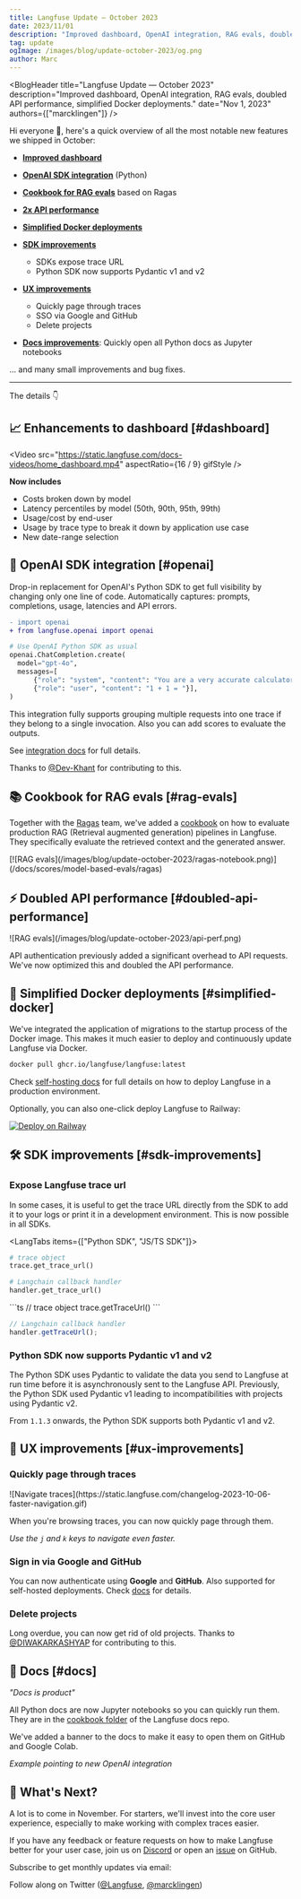 ```yaml
---
title: Langfuse Update — October 2023
date: 2023/11/01
description: "Improved dashboard, OpenAI integration, RAG evals, doubled API speed, simplified Docker deployments."
tag: update
ogImage: /images/blog/update-october-2023/og.png
author: Marc
---
```



<BlogHeader
  title="Langfuse Update — October 2023"
  description="Improved dashboard, OpenAI integration, RAG evals, doubled API performance, simplified Docker deployments."
  date="Nov 1, 2023"
  authors={["marcklingen"]}
/>

Hi everyone 👋, here's a quick overview of all the most notable new features we shipped in October:

- [**Improved dashboard**](#dashboard)

- [**OpenAI SDK integration**](#openai) (Python)

- [**Cookbook for RAG evals**](#rag-evals) based on Ragas

- [**2x API performance**](#doubled-api-performance)

- [**Simplified Docker deployments**](#simplified-docker)

- [**SDK improvements**](#sdk-improvements)

  - SDKs expose trace URL
  - Python SDK now supports Pydantic v1 and v2

- [**UX improvements**](#ux-improvements)

  - Quickly page through traces
  - SSO via Google and GitHub
  - Delete projects

- [**Docs improvements**](#docs): Quickly open all Python docs as Jupyter notebooks

... and many small improvements and bug fixes.

---

The details 👇

## 📈 Enhancements to dashboard [#dashboard]

<Video
  src="https://static.langfuse.com/docs-videos/home_dashboard.mp4"
  aspectRatio={16 / 9}
  gifStyle
/>

**Now includes**

- Costs broken down by model
- Latency percentiles by model (50th, 90th, 95th, 99th)
- Usage/cost by end-user
- Usage by trace type to break it down by application use case
- New date-range selection

## 🤖 OpenAI SDK integration [#openai]

Drop-in replacement for OpenAI's Python SDK to get full visibility by changing only one line of code. Automatically captures: prompts, completions, usage, latencies and API errors.

```diff
- import openai
+ from langfuse.openai import openai
```

```python
# Use OpenAI Python SDK as usual
openai.ChatCompletion.create(
  model="gpt-4o",
  messages=[
      {"role": "system", "content": "You are a very accurate calculator. You output only the result of the calculation."},
      {"role": "user", "content": "1 + 1 = "}],
)
```

This integration fully supports grouping multiple requests into one trace if they belong to a single invocation. Also you can add scores to evaluate the outputs.

See [integration docs](/integrations/model-providers/openai-py) for full details.

Thanks to [@Dev-Khant](https://github.com/Dev-Khant) for contributing to this.

## 📚 Cookbook for RAG evals [#rag-evals]

Together with the [Ragas](https://docs.ragas.io/) team, we've added a [cookbook](/docs/scores/model-based-evals/ragas) on how to evaluate production RAG (Retrieval augmented generation) pipelines in Langfuse. They specifically evaluate the retrieved context and the generated answer.

<Frame>
  [![RAG
  evals](/images/blog/update-october-2023/ragas-notebook.png)](/docs/scores/model-based-evals/ragas)
</Frame>

## ⚡️ Doubled API performance [#doubled-api-performance]

<Frame>![RAG evals](/images/blog/update-october-2023/api-perf.png)</Frame>

API authentication previously added a significant overhead to API requests. We've now optimized this and doubled the API performance.

## 🐳 Simplified Docker deployments [#simplified-docker]

We've integrated the application of migrations to the startup process of the Docker image. This makes it much easier to deploy and continuously update Langfuse via Docker.

```bash
docker pull ghcr.io/langfuse/langfuse:latest
```

Check [self-hosting docs](/self-hosting) for full details on how to deploy Langfuse in a production environment.

Optionally, you can also one-click deploy Langfuse to Railway:

[![Deploy on Railway](https://railway.app/button.svg)](https://railway.app/template/gmbqa_)

## 🛠 SDK improvements [#sdk-improvements]

### Expose Langfuse trace url

In some cases, it is useful to get the trace URL directly from the SDK to add it to your logs or print it in a development environment. This is now possible in all SDKs.

<LangTabs items={["Python SDK", "JS/TS SDK"]}>
<Tab>
```python
# trace object
trace.get_trace_url()
```

```python
# Langchain callback handler
handler.get_trace_url()
```

</Tab>
<Tab>
```ts
// trace object
trace.getTraceUrl()
```

```ts
// Langchain callback handler
handler.getTraceUrl();
```

</Tab>

</LangTabs>

### Python SDK now supports Pydantic v1 and v2

The Python SDK uses Pydantic to validate the data you send to Langfuse at run time before it is asynchronously sent to the Langfuse API. Previously, the Python SDK used Pydantic v1 leading to incompatibilities with projects using Pydantic v2.

From `1.1.3` onwards, the Python SDK supports both Pydantic v1 and v2.

## 🎨 UX improvements [#ux-improvements]

### Quickly page through traces

<Frame>
  ![Navigate
  traces](https://static.langfuse.com/changelog-2023-10-06-faster-navigation.gif)
</Frame>

When you're browsing traces, you can now quickly page through them.

_Use the `j` and `k` keys to navigate even faster._

### Sign in via Google and GitHub

You can now authenticate using **Google** and **GitHub**. Also supported for self-hosted deployments. Check [docs](/self-hosting) for details.

### Delete projects

Long overdue, you can now get rid of old projects. Thanks to [@DIWAKARKASHYAP](https://github.com/DIWAKARKASHYAP) for contributing to this.

## 📖 Docs [#docs]

_"Docs is product"_

All Python docs are now Jupyter notebooks so you can quickly run them. They are in the [cookbook folder](https://github.com/langfuse/langfuse-docs/tree/main/cookbook) of the Langfuse docs repo.

We've added a banner to the docs to make it easy to open them on GitHub and Google Colab.

_Example pointing to new OpenAI integration_

<NotebookBanner src="/cookbook/integration_openai_sdk.ipynb" />

## 🚢 What's Next?

A lot is to come in November. For starters, we'll invest into the core user experience, especially to make working with complex traces easier.

If you have any feedback or feature requests on how to make Langfuse better for your user case, join us on [Discord](/discord) or open an [issue](/issue) on GitHub.


Subscribe to get monthly updates via email:

<ProductUpdateSignup
  source="Product update [September 2023]"
  className="mt-3"
/>

Follow along on Twitter ([@Langfuse](https://twitter.com/langfuse), [@marcklingen](https://twitter.com/marcklingen))
